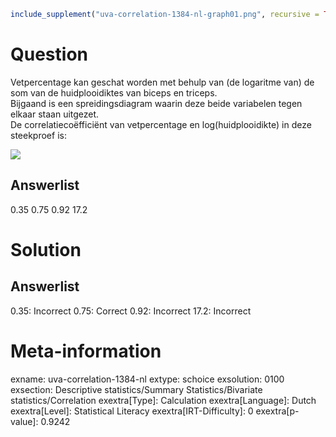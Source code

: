 ```r
include_supplement("uva-correlation-1384-nl-graph01.png", recursive = TRUE)
```

Question
========

Vetpercentage kan geschat worden met behulp van (de logaritme van) de
som van de huidplooidiktes van biceps en triceps.\
Bijgaand is een spreidingsdiagram waarin deze beide variabelen tegen
elkaar staan uitgezet.\
De correlatiecoëfficiënt van vetpercentage en log(huidplooidikte) in
deze steekproef is:

![](uva-correlation-1384-nl-graph01.png)

Answerlist
----------

0.35
0.75
0.92
17.2

Solution
========

Answerlist
----------

0.35: Incorrect
0.75: Correct
0.92: Incorrect
17.2: Incorrect

Meta-information
================
exname: uva-correlation-1384-nl
extype: schoice
exsolution: 0100
exsection: Descriptive statistics/Summary Statistics/Bivariate statistics/Correlation
exextra[Type]: Calculation
exextra[Language]: Dutch
exextra[Level]: Statistical Literacy
exextra[IRT-Difficulty]: 0
exextra[p-value]: 0.9242
